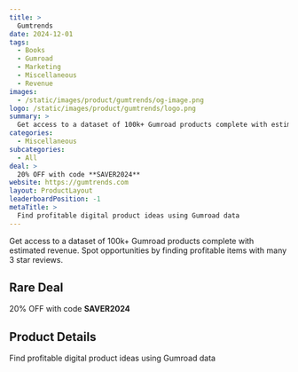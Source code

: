 ```yaml
---
title: >
  Gumtrends
date: 2024-12-01
tags:
  - Books
  - Gumroad
  - Marketing
  - Miscellaneous
  - Revenue
images:
  - /static/images/product/gumtrends/og-image.png
logo: /static/images/product/gumtrends/logo.png
summary: >
  Get access to a dataset of 100k+ Gumroad products complete with estimated revenue. Spot opportunities by finding profitable items with many 3 star reviews.
categories:
  - Miscellaneous
subcategories:
  - All
deal: >
  20% OFF with code **SAVER2024**
website: https://gumtrends.com
layout: ProductLayout
leaderboardPosition: -1
metaTitle: >
  Find profitable digital product ideas using Gumroad data
---
```

Get access to a dataset of 100k+ Gumroad products complete with estimated revenue. Spot opportunities by finding profitable items with many 3 star reviews.

## Rare Deal

20% OFF with code **SAVER2024**

## Product Details

Find profitable digital product ideas using Gumroad data


